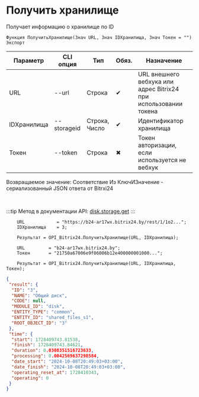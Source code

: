 ﻿---
sidebar_position: 3
---


# Получить хранилище
 Получает информацию о хранилище по ID



`Функция ПолучитьХранилище(Знач URL, Знач IDХранилища, Знач Токен = "") Экспорт`

  | Параметр | CLI опция | Тип | Обяз. | Назначение |
  |-|-|-|-|-|
  | URL | --url | Строка | &#x2714; | URL внешнего вебхука или адрес Bitrix24 при использовании токена |
  | IDХранилища | --storageid | Строка, Число | &#x2714; | Идентификатор хранилища |
  | Токен | --token | Строка | &#x2716; | Токен авторизации, если используется не вебхук |

  
  Возвращаемое значение:   Соответствие Из КлючИЗначение - сериализованный JSON ответа от Bitrxi24

<br/>

:::tip
Метод в документации API: [disk.storage.get](https://dev.1c-bitrix.ru/rest_help/disk/storage/disk_storage_get.php)
:::
<br/>


```bsl title="Пример кода"
    URL            = "https://b24-ar17wx.bitrix24.by/rest/1/1o2...";
    IDХранилища    = 3;

    Результат = OPI_Bitrix24.ПолучитьХранилище(URL, IDХранилища);

    URL         = "b24-ar17wx.bitrix24.by";
    Токен       = "21750a67006e9f06006b12e400000001000...";

    Результат = OPI_Bitrix24.ПолучитьХранилище(URL, IDХранилища, Токен);
```
    



```json title="Результат"
{
 "result": {
  "ID": "3",
  "NAME": "Общий диск",
  "CODE": null,
  "MODULE_ID": "disk",
  "ENTITY_TYPE": "common",
  "ENTITY_ID": "shared_files_s1",
  "ROOT_OBJECT_ID": "3"
 },
 "time": {
  "start": 1728409743.81538,
  "finish": 1728409743.84621,
  "duration": 0.0308351516723633,
  "processing": 0.0042569637298584,
  "date_start": "2024-10-08T20:49:03+03:00",
  "date_finish": "2024-10-08T20:49:03+03:00",
  "operating_reset_at": 1728410343,
  "operating": 0
 }
}
```
